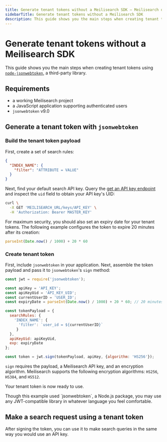 ```yaml
---
title: Generate tenant tokens without a Meilisearch SDK — Meilisearch documentation
sidebarTitle: Generate tenant tokens without a Meilisearch SDK
description: This guide shows you the main steps when creating tenant tokens without using Meilisearch's official SDKs.
---
```


# Generate tenant tokens without a Meilisearch SDK

This guide shows you the main steps when creating tenant tokens using [`node-jsonwebtoken`](https://www.npmjs.com/package/jsonwebtoken), a third-party library.

## Requirements

- a working Meilisearch project
- a JavaScript application supporting authenticated users
- `jsonwebtoken` v9.0

## Generate a tenant token with `jsonwebtoken`

### Build the tenant token payload

First, create a set of search rules:

```json
{
  "INDEX_NAME": {
    "filter": "ATTRIBUTE = VALUE"
  }
}
```

Next, find your default search API key. Query the [get an API key endpoint](/reference/api/keys#get-one-key) and inspect the `uid`  field to obtain your API key's UID:

```sh
curl \
  -X GET 'MEILISEARCH_URL/keys/API_KEY' \
  -H 'Authorization: Bearer MASTER_KEY'
```

For maximum security, you should also set an expiry date for your tenant tokens. The following example configures the token to expire 20 minutes after its creation:

```js
parseInt(Date.now() / 1000) + 20 * 60
```

### Create tenant token

First, include `jsonwebtoken` in your application. Next, assemble the token payload and pass it to `jsonwebtoken`'s `sign` method:

```js
const jwt = require('jsonwebtoken');

const apiKey = 'API_KEY';
const apiKeyUid = 'API_KEY_UID';
const currentUserID = 'USER_ID';
const expiryDate = parseInt(Date.now() / 1000) + 20 * 60; // 20 minutes

const tokenPayload = {
  searchRules: {
    'INDEX_NAME': {
      'filter': `user_id = ${currentUserID}`
     }
  },
  apiKeyUid: apiKeyUid,
  exp: expiryDate
};

const token = jwt.sign(tokenPayload, apiKey, {algorithm: 'HS256'});
```

`sign` requires the payload, a Meilisearch API key, and an encryption algorithm. Meilisearch supports the following encryption algorithms: `HS256`, `HS384`, and `HS512`.

Your tenant token is now ready to use.

<Note>
Though this example used `jsonwebtoken`, a Node.js package, you may use any JWT-compatible library in whatever language you feel comfortable.
</Note>

## Make a search request using a tenant token

After signing the token, you can use it to make search queries in the same way you would use an API key.

<CodeSamples id="tenant_token_guide_search_no_sdk_1" />

